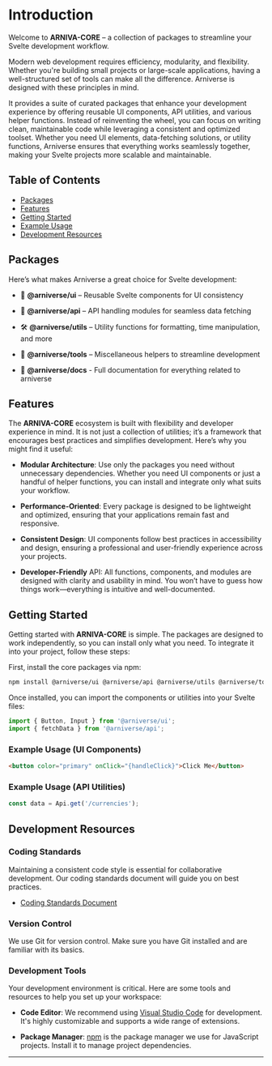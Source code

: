 
<Meta title="Welcome/Intro" />

# Introduction

Welcome to **ARNIVA-CORE** – a collection of packages to streamline your Svelte development workflow.

Modern web development requires efficiency, modularity, and flexibility. Whether you're building small projects or large-scale applications, having a well-structured set of tools can make all the difference. Arniverse is designed with these principles in mind.

It provides a suite of curated packages that enhance your development experience by offering reusable UI components, API utilities, and various helper functions. Instead of reinventing the wheel, you can focus on writing clean, maintainable code while leveraging a consistent and optimized toolset. Whether you need UI elements, data-fetching solutions, or utility functions, Arniverse ensures that everything works seamlessly together, making your Svelte projects more scalable and maintainable.

## Table of Contents

- [Packages](#packages)
- [Features](#features)
- [Getting Started](#getting-started)
- [Example Usage](#example-usage)
- [Development Resources](#development-resources)

## Packages

Here’s what makes Arniverse a great choice for Svelte development:

- 🚀 **@arniverse/ui** – Reusable Svelte components for UI consistency

- 🔗 **@arniverse/api** – API handling modules for seamless data fetching

- 🛠 **@arniverse/utils** – Utility functions for formatting, time manipulation, and more

- 🎯 **@arniverse/tools** – Miscellaneous helpers to streamline development

- 📖 **@arniverse/docs** - Full documentation for everything related to arniverse

## Features

The **ARNIVA-CORE** ecosystem is built with flexibility and developer experience in mind. It is not just a collection of utilities; it’s a framework that encourages best practices and simplifies development. Here’s why you might find it useful:

- **Modular Architecture**: Use only the packages you need without unnecessary dependencies. Whether you need UI components or just a handful of helper functions, you can install and integrate only what suits your workflow.

- **Performance-Oriented**: Every package is designed to be lightweight and optimized, ensuring that your applications remain fast and responsive.

- **Consistent Design**: UI components follow best practices in accessibility and design, ensuring a professional and user-friendly experience across your projects.

- **Developer-Friendly** API: All functions, components, and modules are designed with clarity and usability in mind. You won’t have to guess how things work—everything is intuitive and well-documented.

## Getting Started

Getting started with **ARNIVA-CORE** is simple. The packages are designed to work independently, so you can install only what you need. To integrate it into your project, follow these steps:

First, install the core packages via npm:

```bash
npm install @arniverse/ui @arniverse/api @arniverse/utils @arniverse/tools
```

Once installed, you can import the components or utilities into your Svelte files:

```javascript
import { Button, Input } from '@arniverse/ui';
import { fetchData } from '@arniverse/api';
```

### Example Usage (UI Components)

```html
<button color="primary" onClick="{handleClick}">Click Me</button>
```

### Example Usage (API Utilities)

```javascript
const data = Api.get('/currencies');
```

## Development Resources

### Coding Standards

Maintaining a consistent code style is essential for collaborative development. Our coding standards document will guide you on best practices.

- [Coding Standards Document](https://your-coding-standards-link.com)

### Version Control

We use Git for version control. Make sure you have Git installed and are familiar with its basics.

### Development Tools

Your development environment is critical. Here are some tools and resources to help you set up your workspace:

- **Code Editor**: We recommend using [Visual Studio Code](https://code.visualstudio.com/) for development. It's highly customizable and supports a wide range of extensions.

- **Package Manager**: [npm](https://www.npmjs.com/) is the package manager we use for JavaScript projects. Install it to manage project dependencies.

---
